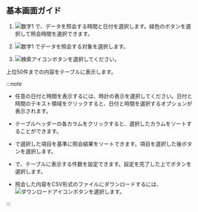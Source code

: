## 基本画面ガイド

<InDoc product='postgresql,mysql,cubird'><ProdImg img='db-database-sql-stat.png' desc='SQL統計' /></InDoc>

<InDoc product='oracle,oracle-v1,oracle-pro'><ImgLang img='db-database-sql-stat-oracle-pro.png' desc='SQL統計' /></InDoc>

<InDoc product='altibase'><ImgLang img='db-database-sql-stat-altibase.png' desc='SQL統計' /></InDoc>

<InDoc product='mssql'><ImgLang img='db-database-sql-stat-mssql.png' desc='SQL統計' /></InDoc>

<InDoc product='tibero'><ImgLang img='db-database-sql-stat-tibero.png' desc='SQL統計' /></InDoc>

<InDoc product='cubrid'><ImgLang img='db-database-sql-stat-cubrid.png' desc='SQL統計' /></InDoc>

1. ![数字1](/img/number-01.png) <Cmdname sid="time" className="uitext" />で、データを照会する時間と日付を選択します。緑色のボタンを選択して照会時間を選択できます。

2. ![数字1](/img/number-01.png) <Cmdname sid="instance" className="uitext" />でデータを照会する対象を選択します。

3. ![検索アイコン](/img/ico-btn-search.png)ボタンを選択してください。

上位50件までの内容をテーブルに表示します。

:::note

- 任意の日付と時間を表示するには、時計の表示を選択してください。日付と時間のテキスト領域をクリックすると、日付と時間を選択するオプションが表示されます。

- テーブルヘッダーの各カラムをクリックすると、選択したカラムをソートすることができます。

- <Cmdname sid="TTL07772" className="uitext" />で選択した項目を基準に照会結果をソートできます。項目を選択した後<LinkImage img="ico-btn-search.png" className="ico" />ボタンを選択します。

- <Cmdname sid="TTL07773" className="uitext" />で、テーブルに表示する件数を設定できます。設定を完了した上で<LinkImage img="ico-btn-search.png" className="ico" />ボタンを選択します。

- 照会した内容をCSV形式のファイルにダウンロードするには、![ダウンロードアイコン](/img/ico-download.svg)ボタンを選択します。

:::
